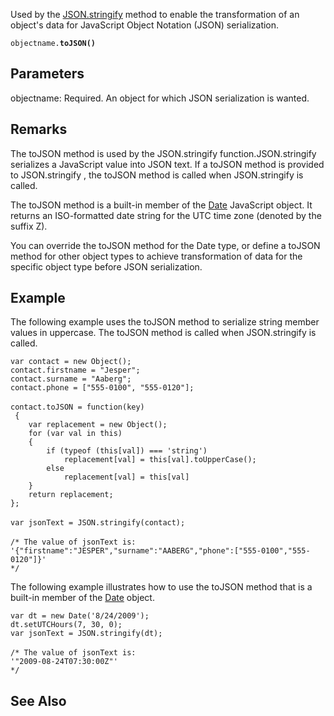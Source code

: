 Used by the [[javascript/JSON/stringify|JSON.stringify]] method to enable the transformation of an object's data for JavaScript Object Notation (JSON) serialization.

 objectname.'''toJSON()'''

==Parameters==
; objectname: Required. An object for which JSON serialization is wanted.

==Remarks==
The toJSON method is used by the JSON.stringify function.JSON.stringify serializes a JavaScript value into JSON text. If a toJSON method is provided to JSON.stringify , the toJSON method is called when JSON.stringify is called.

The toJSON method is a built-in member of the [[javascript/Date|Date]] JavaScript object. It returns an ISO-formatted date string for the UTC time zone (denoted by the suffix Z).

You can override the toJSON method for the Date type, or define a toJSON method for other object types to achieve transformation of data for the specific object type before JSON serialization.


==Example==
The following example uses the toJSON method to serialize string member values in uppercase. The toJSON method is called when JSON.stringify is called.

 var contact = new Object();
 contact.firstname = "Jesper";
 contact.surname = "Aaberg";
 contact.phone = ["555-0100", "555-0120"];
 
 contact.toJSON = function(key)
  {
     var replacement = new Object();
     for (var val in this)
     {
         if (typeof (this[val]) === 'string')
             replacement[val] = this[val].toUpperCase();
         else
             replacement[val] = this[val]
     }
     return replacement;
 };
 
 var jsonText = JSON.stringify(contact);
 
 /* The value of jsonText is:
 '{"firstname":"JESPER","surname":"AABERG","phone":["555-0100","555-0120"]}'
 */
The following example illustrates how to use the toJSON method that is a built-in member of the [[javascript/Date|Date]] object.

 var dt = new Date('8/24/2009');
 dt.setUTCHours(7, 30, 0);
 var jsonText = JSON.stringify(dt);
 
 /* The value of jsonText is:
 '"2009-08-24T07:30:00Z"'
 */

==See Also==

              

              

              

              
